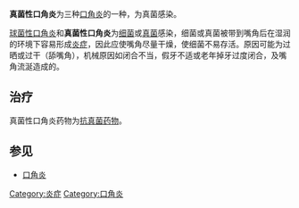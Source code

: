 {{primarysources|time=2010-12-19T01:11:15+00:00}}
'''真菌性口角炎'''为三种[[口角炎|口角炎]]的一种，为真菌感染。

[[球菌性口角炎|球菌性口角炎]]和'''真菌性口角炎'''为[[细菌|细菌]]或[[真菌|真菌]]感染，细菌或真菌被带到嘴角后在湿润的环境下容易形成[[炎症|炎症]]，因此应使嘴角尽量干燥，使细菌不易存活。原因可能为过晒或过干（舔嘴角），机械原因如闭合不当，假牙不适或老年掉牙过度闭合，及嘴角流涎造成的。

==治疗==
真菌性口角炎药物为[[抗真菌药物|抗真菌药物]]。

==参见==
*[[口角炎|口角炎]]

{{Navbox
| name  = Angular Cheilitis
| title = [[口角炎|口角炎]]
| style = 
| color = 
| evenstyle  = background:#eee;
| group1 = <span style="white-space: nowrap">口角炎</span>
|  list1 = [[营养不良性口角炎|营养不良性口角炎]] | [[球菌性口角炎|球菌性口角炎]] | '''真菌性口角炎''' | 
}}<noinclude>

[[Category:炎症|Category:炎症]]
[[Category:口角炎|Category:口角炎]]